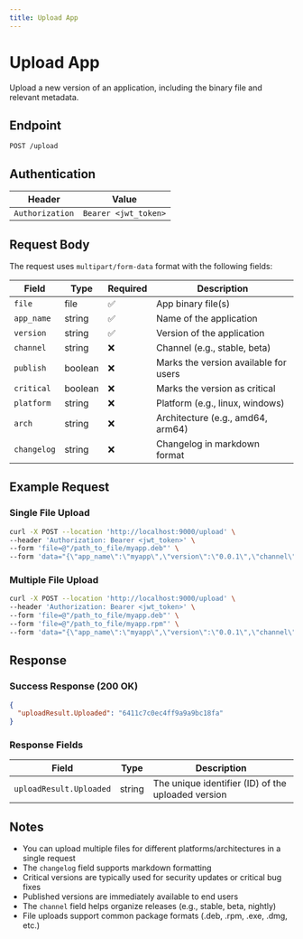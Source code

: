 ```yaml
---
title: Upload App
---
```


# Upload App

Upload a new version of an application, including the binary file and relevant metadata.

## Endpoint

```
POST /upload
```

## Authentication

| Header | Value |
|--------|-------|
| `Authorization` | `Bearer <jwt_token>` |

## Request Body

The request uses `multipart/form-data` format with the following fields:

| Field | Type | Required | Description |
|-------|------|----------|-------------|
| `file` | file | ✅ | App binary file(s) |
| `app_name` | string | ✅ | Name of the application |
| `version` | string | ✅ | Version of the application |
| `channel` | string | ❌ | Channel (e.g., stable, beta) |
| `publish` | boolean | ❌ | Marks the version available for users |
| `critical` | boolean | ❌ | Marks the version as critical |
| `platform` | string | ❌ | Platform (e.g., linux, windows) |
| `arch` | string | ❌ | Architecture (e.g., amd64, arm64) |
| `changelog` | string | ❌ | Changelog in markdown format |

## Example Request

### Single File Upload

```bash
curl -X POST --location 'http://localhost:9000/upload' \
--header 'Authorization: Bearer <jwt_token>' \
--form 'file=@"/path_to_file/myapp.deb"' \
--form 'data="{\"app_name\":\"myapp\",\"version\":\"0.0.1\",\"channel\":\"stable\",\"publish\":true,\"platform\":\"linux\",\"arch\":\"amd64\",\"changelog\":\"### Changelog\\n\\n- Added new feature X\\n- Fixed bug Y\"}"'
```

### Multiple File Upload

```bash
curl -X POST --location 'http://localhost:9000/upload' \
--header 'Authorization: Bearer <jwt_token>' \
--form 'file=@"/path_to_file/myapp.deb"' \
--form 'file=@"/path_to_file/myapp.rpm"' \
--form 'data="{\"app_name\":\"myapp\",\"version\":\"0.0.1\",\"channel\":\"stable\",\"publish\":true,\"platform\":\"linux\",\"arch\":\"amd64\",\"changelog\":\"### Changelog\\n\\n- Added new feature X\\n- Fixed bug Y\"}"'
```

## Response

### Success Response (200 OK)

```json
{
  "uploadResult.Uploaded": "6411c7c0ec4ff9a9a9bc18fa"
}
```

### Response Fields

| Field | Type | Description |
|-------|------|-------------|
| `uploadResult.Uploaded` | string | The unique identifier (ID) of the uploaded version |

## Notes

- You can upload multiple files for different platforms/architectures in a single request
- The `changelog` field supports markdown formatting
- Critical versions are typically used for security updates or critical bug fixes
- Published versions are immediately available to end users
- The `channel` field helps organize releases (e.g., stable, beta, nightly)
- File uploads support common package formats (.deb, .rpm, .exe, .dmg, etc.)